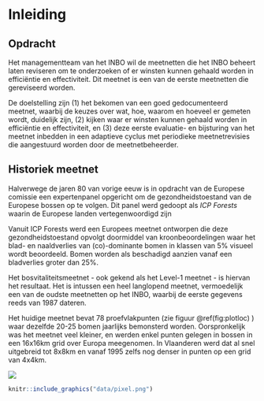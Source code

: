 <!-- bookdown::render_book('Revisie Bosvitaliteit') -->
<!-- bookdown::render_book(output_format = "INBOmd::pdf_report") -->

# Inleiding

## Opdracht

Het managementteam van het INBO wil de meetnetten die het INBO beheert laten reviseren om te onderzoeken of er winsten kunnen gehaald worden in efficiëntie en effectiviteit.
Dit meetnet is een van de eerste meetnetten die gereviseerd worden.

De doelstelling zijn (1) het bekomen van een goed gedocumenteerd meetnet, waarbij de keuzes over wat, hoe, waarom en hoeveel er gemeten wordt, duidelijk zijn, (2) kijken waar er winsten kunnen gehaald worden in efficiëntie en effectiviteit, en (3) deze eerste evaluatie- en bijsturing van het meetnet inbedden in een adaptieve cyclus met periodieke meetnetrevisies die aangestuurd worden door de meetnetbeheerder.

## Historiek meetnet

Halverwege de jaren 80 van vorige eeuw is in opdracht van de  Europese comissie een expertenpanel opgericht om de gezondheidstoestand van de Europese bossen op te volgen.
Dit panel werd gedoopt als *ICP Forests* waarin de Europese landen vertegenwoordigd zijn

Vanuit ICP Forests werd een Europees meetnet ontworpen die deze gezondheidstoestand opvolgt doormiddel van kroonbeoordelingen waar het blad- en naaldverlies  van (co)-dominante bomen in klassen van 5% visueel wordt beoordeeld. 
Bomen worden als beschadigd aanzien vanaf een bladverlies groter dan 25%.

Het bosvitaliteitsmeetnet - ook gekend als het Level-1 meetnet - is hiervan het resultaat. 
Het is intussen een heel langlopend meetnet, vermoedelijk een van de oudste meetnetten op het INBO, waarbij de eerste gegevens reeds van 1987 dateren.

Het huidige meetnet bevat 78 proefvlakpunten (zie figuur \@ref(fig:plotloc) ) waar dezelfde  20-25 bomen jaarlijks bemonsterd worden.
Oorspronkelijk was het meetnet veel kleiner, en werden enkel punten gelegen in bossen in een 16x16km grid over Europa meegenomen. In Vlaanderen werd dat al snel uitgebreid tot 8x8km en vanaf 1995 zelfs nog denser in punten op een grid van 4x4km.

![](data/punten_in_vlaanderen.png)

```r
knitr::include_graphics("data/pixel.png")
```

<!--
```r

df_trend <- readRDS('data/dfTrees_trend.RDS')
startyears <- df_trend %>% 
  group_by(PlotNr) %>% 
  summarise(start = min(Jaar))

proefvlakken <- readr::read_csv2("data/coords_proefvlakken.csv") %>% 
  left_join(startyears, by = c('PROEFVLAK'= 'PlotNr') ) %>% 
  mutate(startperiode = ifelse(start == 1987, 
                              '1987 (34)',
                              ifelse(start < 1995,
                                     '1988-1992 (5)',
                                    ifelse (start < 2018, 
                                          '1995 (30)', 
                                          '2019-2022 (9)'))))
proefvlakken <- sf::st_as_sf(proefvlakken, 
                             coords=c("LONGITUDE (X)","LATITUDE (Y)"), 
                             crs=31370)

vlaanderen <- sf::read_sf("data/vlaanderen.shp")

ggplot() +
  geom_sf(data = vlaanderen) +
  geom_sf(data = proefvlakken, aes(color = startperiode, fill = startperiode), 
          shape = 25, size = rel(1.0)) + 
  theme(legend.position = "bottom")

```
--> 

